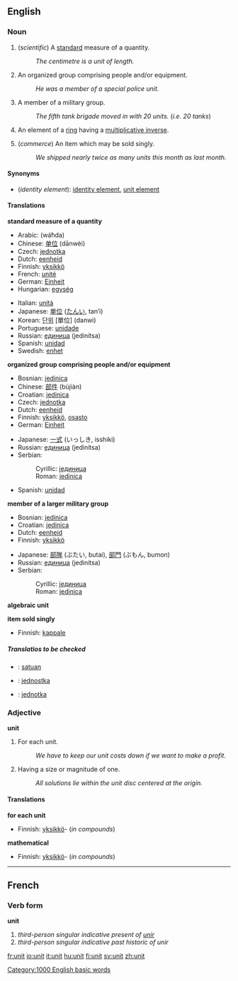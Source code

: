 ==English==

===Noun===
{{en-noun-reg}}

#(''scientific'') A [[standard]] measure of a quantity.
#:''The centimetre is a unit of length.''
#An organized group comprising people and/or equipment.
#:''He was a member of a special police unit.''
# {{military}} A member of a military group.
#:''The fifth tank brigade moved in with 20 units.'' (''i.e. 20 tanks'')
# {{algebra}} An element of a [[ring]] having a [[multiplicative inverse]].
# (''commerce'') An item which may be sold singly.
#: ''We shipped nearly twice as many units this month as last month.''

====Synonyms====
*(''identity element''): [[identity element]], [[unit element]]

====Translations====
'''standard measure of a quantity'''
{{top}}
*Arabic: {{ARchar|[[وحدة]]}} (wáħda) {{f}}
*Chinese: [[单位]] (dānwèi)
*Czech: [[jednotka]]
*Dutch: [[eenheid]] {{f}}
*Finnish: [[yksikkö]]
*French: [[unité]] {{f}}
*German: [[Einheit]] {{f}}
*Hungarian: [[egység]]
{{mid}}
*Italian: [[unità]] {{f}}
*Japanese: [[単位]] ([[たんい]], tan’i)
*Korean: [[단위]] [單位] (danwi)
*Portuguese: [[unidade]] {{f}}
*Russian: [[единица]] (jedinítsa) {{f}}
*Spanish: [[unidad]] {{f}}
*Swedish: [[enhet]]
{{bottom}}

'''organized group comprising people and/or equipment'''
{{top}}
*Bosnian: [[jedinica#Bosnian|jedinica]] {{f}}
*Chinese: [[部件]] (bùjiàn)
*Croatian: [[jedinica#Croatian|jedinica]] {{f}}
*Czech: [[jednotka]]
*Dutch: [[eenheid]] {{f}}
*Finnish: [[yksikkö]], [[osasto]]
*German: [[Einheit]] {{f}}
{{mid}}
*Japanese: [[一式]] (いっしき, isshiki)
*Russian: [[единица]] (jedinítsa) {{f}}
*Serbian:
*:Cyrillic: [[јединица#Serbian|јединица]] {{f}}
*:Roman: [[jedinica#Serbian|jedinica]] {{f}}
*Spanish: [[unidad]] {{f}}
{{bottom}}

'''member of a larger military group'''
{{top}}
*Bosnian: [[jedinica#Bosnian|jedinica]] {{f}}
*Croatian: [[jedinica#Croatian|jedinica]] {{f}}
*Dutch: [[eenheid]] {{f}}
*Finnish: [[yksikkö]]
{{mid}}
*Japanese: [[部隊]] (ぶたい, butai), [[部門]] (ぶもん, bumon)
*Russian: [[единица]] (jedinítsa) {{f}}
*Serbian:
*:Cyrillic: [[јединица#Serbian|јединица]] {{f}}
*:Roman: [[jedinica#Serbian|jedinica]] {{f}}
{{bottom}}

'''algebraic unit'''
{{top}}
{{mid}}
{{bottom}}

'''item sold singly'''
{{top}}
*Finnish: [[kappale]]
{{mid}}
{{bottom}}

=====Translatios to be checked=====
{{checktrans}}
*{{ttbc|Indonesian}}: [[satuan]]
*{{ttbc|Polish}}: [[jednostka]] {{f}}
*{{ttbc|Slovak}}: [[jednotka]] {{f}}

===Adjective===
'''unit''' {{notcomp}}

# For each unit.
#: ''We have to keep our unit costs down if we want to make a profit.''
# {{math}} Having a size or magnitude of one.
#: ''All solutions lie within the unit disc centered at the origin.''

====Translations====
'''for each unit'''
{{top}}
*Finnish: [[yksikkö]]- (''in compounds'')
{{mid}}
{{bottom}}

'''mathematical'''
{{top}}
*Finnish: [[yksikkö]]- (''in compounds'')
{{mid}}
{{bottom}}

----

==French==
===Verb form===
'''unit'''

# ''third-person singular indicative present of [[unir]]''
# ''third-person singular indicative past historic of unir''

[[Category:1000 English basic words]]

[[fr:unit]]
[[io:unit]]
[[it:unit]]
[[hu:unit]]
[[fi:unit]]
[[sv:unit]]
[[zh:unit]]